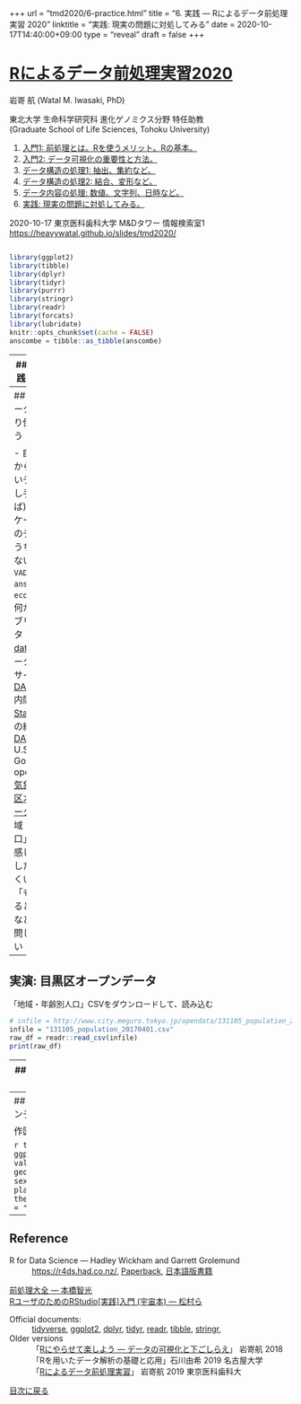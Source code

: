 +++
url = "tmd2020/6-practice.html"
title = "6. 実践 — Rによるデータ前処理実習 2020"
linktitle = "実践: 現実の問題に対処してみる"
date = 2020-10-17T14:40:00+09:00
type = "reveal"
draft = false
+++


# [Rによるデータ前処理実習2020](.)

<div class="author">
岩嵜 航 (Watal M. Iwasaki, PhD)
</div>

<div class="affiliation">
東北大学 生命科学研究科 進化ゲノミクス分野 特任助教<br>
(Graduate School of Life Sciences, Tohoku University)
</div>

<ol>
<li><a href="1-introduction.html">入門1: 前処理とは。Rを使うメリット。Rの基本。</a>
<li><a href="2-visualization.html">入門2: データ可視化の重要性と方法。</a>
<li><a href="3-structure1.html">データ構造の処理1: 抽出、集約など。</a>
<li><a href="4-structure2.html">データ構造の処理2: 結合、変形など。</a>
<li><a href="5-content.html">データ内容の処理: 数値、文字列、日時など。</a>
<li class="current-deck"><a href="6-practice.html">実践: 現実の問題に対処してみる。</a>
</ol>

<div class="footnote">
2020-10-17 東京医科歯科大学 M&Dタワー 情報検索室1
<a href="https://heavywatal.github.io/slides/tmd2020/">https://heavywatal.github.io/slides/tmd2020/</a>
</div>

```r
```

```r
library(ggplot2)
library(tibble)
library(dplyr)
library(tidyr)
library(purrr)
library(stringr)
library(readr)
library(forcats)
library(lubridate)
knitr::opts_chunk$set(cache = FALSE)
anscombe = tibble::as_tibble(anscombe)
```

---
## 最終回: 実践してみよう

1. コンピュータ環境の整備
1. データの取得、読み込み
1. 探索的データ解析
    - **前処理、加工** (地味。意外と重い) 👈本実習の主題
    - 可視化、仮説生成 (派手！だいじ！)
    - 統計解析、仮説検証 (みんな勉強したがる)
1. 報告、発表

<figure>
<a href="https://r4ds.had.co.nz/introduction.html">
<img src="/slides/image/r4ds/data-science.png">
<figcaption><small>https://r4ds.had.co.nz/introduction.html</small></figcaption>
</a>
</figure>


---
## 好きなデータをいじくり倒してみよう

- 自分がこれから解析したいデータ (もし手元にあれば)
- Rやパッケージに付属のデータ (のうちtidyじゃないもの)
    - `VADeath`, `anscombe`, `economics`
- 何か適当なパブリックデータ
    - [data.go.jp](https://www.data.go.jp/data/dataset?res_format=CSV): データカタログサイト
    - [IT DASHBOARD](https://www.itdashboard.go.jp/Statistics/opendata): 内閣官房
    - [e-Stat](https://www.e-stat.go.jp/): 政府統計の総合窓口
    - [DATA.GOV](https://www.data.gov/): U.S. Government’s open data
    - [気象庁](https://www.data.jma.go.jp/gmd/risk/obsdl/index.php)
    - [目黒区オープンデータ](https://www.city.meguro.tokyo.jp/gyosei/hirakareta/opendata/opendata.html):
      「地域・年齢別人口」とかいい感じ
- 「こうしたい」「うまくいかない」「もっといじるとしたら」
  など気軽に質問してください

---
## 実演: 目黒区オープンデータ

「地域・年齢別人口」CSVをダウンロードして、読み込む

```r
# infile = http://www.city.meguro.tokyo.jp/opendata/131105_population_20170401.csv
infile = "131105_population_20170401.csv"
raw_df = readr::read_csv(infile)
print(raw_df)
```

---
## 実演: 目黒区オープンデータ

ggplotしたくなる形に変形

```r
tidy_df = raw_df %>%
  select("地域名", matches("の.+性$")) %>%
  rename(place = 地域名) %>%
  mutate(place = str_replace(place, "\\S丁目", "")) %>%
  group_by(place) %>%
  summarize(across(everything(), sum)) %>%
  ungroup() %>%
  pivot_longer(-place, names_to = "category") %>%
  separate(category, c("age", "sex"), sep = "の") %>%
  filter(str_detect(age, "\\d")) %>%
  mutate(age = parse_number(age)) %>%
  print()
```

---
## 実演: 目黒区オープンデータ

作図してみる

```r
tidy_df %>%
  ggplot(aes(age, value)) +
  geom_col(aes(fill = sex)) +
  facet_wrap(~ place, nrow = 3L) +
  theme_bw(base_family = "HiraginoSans-W3")
```


---
## Reference

R for Data Science --- Hadley Wickham and Garrett Grolemund
: <https://r4ds.had.co.nz/>,
  [Paperback](https://amzn.to/2tbRmVc),
  [日本語版書籍](https://amzn.to/2yyFRKt)

[前処理大全 --- 本橋智光](https://www.amazon.co.jp/dp/4774196479/ref=as_li_ss_tl?ie=UTF8&linkCode=ll1&tag=heavywatal-22&linkId=8a3fd4e9a0c944b1b41242bbab8d147b)<br>
[RユーザのためのRStudio[実践]入門 (宇宙本) --- 松村ら](https://amzn.to/3eBprm5)

Official documents:
: [tidyverse](https://www.tidyverse.org/),
  [ggplot2](https://ggplot2.tidyverse.org/),
  [dplyr](https://dplyr.tidyverse.org/),
  [tidyr](https://tidyr.tidyverse.org/),
  [readr](https://readr.tidyverse.org/),
  [tibble](https://tibble.tidyverse.org/),
  [stringr](https://stringr.tidyverse.org/),

Older versions
: 「[Rにやらせて楽しよう — データの可視化と下ごしらえ](https://heavywatal.github.io/slides/nagoya2018/)」
   岩嵜航 2018
: 「Rを用いたデータ解析の基礎と応用」石川由希 2019 名古屋大学
: 「[Rによるデータ前処理実習](https://heavywatal.github.io/slides/tmd2019/)」
   岩嵜航 2019 東京医科歯科大

<a href="./" class="readmore">
目次に戻る
</a>

